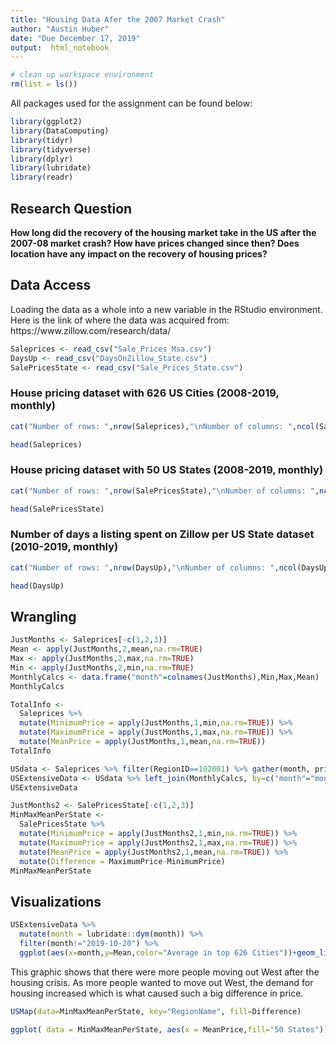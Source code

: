 ```yaml
---
title: "Housing Data Afer the 2007 Market Crash"
author: "Austin Huber"
date: "Due December 17, 2019"
output:  html_notebook
---
```


```r
# clean up workspace environment
rm(list = ls())
```

All packages used for the assignment can be found below:
```r
library(ggplot2)
library(DataComputing)
library(tidyr)
library(tidyverse)
library(dplyr)
library(lubridate)
library(readr)
```


## Research Question

**How long did the recovery of the housing market take in the US after the 2007-08 market crash? How have prices changed since then? Does location have any impact on the recovery of housing prices?**


## Data Access

Loading the data as a whole into a new variable in the RStudio environment. Here is the link of where the data was acquired from: https://www.zillow.com/research/data/
```r
Saleprices <- read_csv("Sale_Prices_Msa.csv")
DaysUp <- read_csv("DaysOnZillow_State.csv")
SalePricesState <- read_csv("Sale_Prices_State.csv")
```
### House pricing dataset with 626 US Cities (2008-2019, monthly)
```r
cat("Number of rows: ",nrow(Saleprices),"\nNumber of columns: ",ncol(Saleprices),"\n")
```
```r
head(Saleprices)
```
### House pricing dataset with 50 US States (2008-2019, monthly)
```r
cat("Number of rows: ",nrow(SalePricesState),"\nNumber of columns: ",ncol(SalePricesState),"\n")
```
```r
head(SalePricesState)
```
### Number of days a listing spent on Zillow per US State dataset (2010-2019, monthly)
```r
cat("Number of rows: ",nrow(DaysUp),"\nNumber of columns: ",ncol(DaysUp),"\n")
```
```r
head(DaysUp)
```

## Wrangling
```r
JustMonths <- Saleprices[-c(1,2,3)]
Mean <- apply(JustMonths,2,mean,na.rm=TRUE)
Max <- apply(JustMonths,2,max,na.rm=TRUE)
Min <- apply(JustMonths,2,min,na.rm=TRUE)
MonthlyCalcs <- data.frame("month"=colnames(JustMonths),Min,Max,Mean)
MonthlyCalcs

TotalInfo <- 
  Saleprices %>%
  mutate(MinimumPrice = apply(JustMonths,1,min,na.rm=TRUE)) %>%
  mutate(MaximumPrice = apply(JustMonths,1,max,na.rm=TRUE)) %>%
  mutate(MeanPrice = apply(JustMonths,1,mean,na.rm=TRUE))
TotalInfo

USdata <- Saleprices %>% filter(RegionID==102001) %>% gather(month, price, -RegionID, -RegionName, -SizeRank)
USExtensiveData <- USdata %>% left_join(MonthlyCalcs, by=c("month"="month"))
USExtensiveData

JustMonths2 <- SalePricesState[-c(1,2,3)]
MinMaxMeanPerState <- 
  SalePricesState %>%
  mutate(MinimumPrice = apply(JustMonths2,1,min,na.rm=TRUE)) %>%
  mutate(MaximumPrice = apply(JustMonths2,1,max,na.rm=TRUE)) %>%
  mutate(MeanPrice = apply(JustMonths2,1,mean,na.rm=TRUE)) %>%
  mutate(Difference = MaximumPrice-MinimumPrice)
MinMaxMeanPerState
```

## Visualizations

```r
USExtensiveData %>%
  mutate(month = lubridate::dym(month)) %>%
  filter(month!="2019-10-20") %>%
  ggplot(aes(x=month,y=Mean,color="Average in top 626 Cities"))+geom_line(size=1)+geom_line(mapping=aes(y=price,color="Average in all of the US"),size=1)+ggtitle("Average Price of Houses in the US")+xlab("Years")+ylab("Price (in dollars)")
```

This graphic shows that there were more people moving out West after the housing crisis. As more people wanted to move out West, the demand for housing increased which is what caused such a big difference in price.
```r
USMap(data=MinMaxMeanPerState, key="RegionName", fill=Difference)
```

```r
ggplot( data = MinMaxMeanPerState, aes(x = MeanPrice,fill="50 States")) + geom_density(adjust = 0.38,alpha=.5)+labs(title = "")+geom_density(aes(x = MeanPrice,fill="624 Cities"),TotalInfo,adjust = 0.38,alpha=.5)+guides(fill=guide_legend(title="Data"))
```







